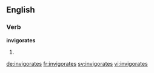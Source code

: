 ==English==

===Verb===
'''invigorates'''

# {{en-third-person singular of|invigorate}}

[[de:invigorates]]
[[fr:invigorates]]
[[sv:invigorates]]
[[vi:invigorates]]